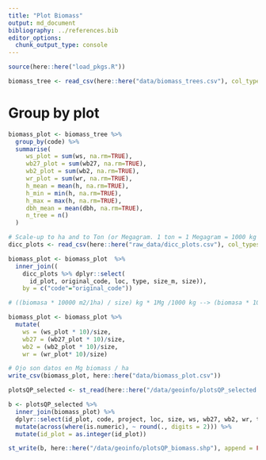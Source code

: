 ```yaml
---
title: "Plot Biomass"
output: md_document
bibliography: ../references.bib
editor_options: 
  chunk_output_type: console
---
```


```r
source(here::here("load_pkgs.R"))
```

```r
biomass_tree <- read_csv(here::here("data/biomass_trees.csv"), col_types = cols())
```

# Group by plot 
```r
biomass_plot <- biomass_tree %>% 
  group_by(code) %>% 
  summarise(
     ws_plot = sum(ws, na.rm=TRUE),
     wb27_plot = sum(wb27, na.rm=TRUE),
     wb2_plot = sum(wb2, na.rm=TRUE),
     wr_plot = sum(wr, na.rm=TRUE),
     h_mean = mean(h, na.rm=TRUE),
     h_min = min(h, na.rm=TRUE),
     h_max = max(h, na.rm=TRUE),
     dbh_mean = mean(dbh, na.rm=TRUE), 
     n_tree = n()
  )
```

```r
# Scale-up to ha and to Ton (or Megagram. 1 ton = 1 Megagram = 1000 kg )
dicc_plots <- read_csv(here::here("raw_data/dicc_plots.csv"), col_types = cols())   

biomass_plot <- biomass_plot  %>% 
  inner_join((
    dicc_plots %>% dplyr::select(
      id_plot, original_code, loc, type, size_m, size)), 
    by = c("code"="original_code"))

# ((biomasa * 10000 m2/1ha) / size) kg * 1Mg /1000 kg --> (biomasa * 10 )/size 

biomass_plot <- biomass_plot %>% 
  mutate(
    ws = (ws_plot * 10)/size,
    wb27 = (wb27_plot * 10)/size, 
    wb2 = (wb2_plot * 10)/size, 
    wr = (wr_plot* 10)/size) 

# Ojo son datos en Mg biomass / ha 
write_csv(biomass_plot, here::here("data/biomass_plot.csv"))

```


```r
plotsQP_selected <- st_read(here::here("/data/geoinfo/plotsQP_selected.shp"))

b <- plotsQP_selected %>% 
  inner_join(biomass_plot) %>% 
  dplyr::select(id_plot, code, project, loc, size, ws, wb27, wb2, wr, type, size_m, h_mean, h_min, h_max, dbh_mean) %>% 
  mutate(across(where(is.numeric), ~ round(., digits = 2))) %>% 
  mutate(id_plot = as.integer(id_plot)) 

st_write(b, here::here("/data/geoinfo/plotsQP_biomass.shp"), append = FALSE)
```



